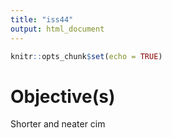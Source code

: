 ```yaml
---
title: "iss44"
output: html_document
---
```


```r
knitr::opts_chunk$set(echo = TRUE)
```

# Objective(s)

Shorter and neater cim

